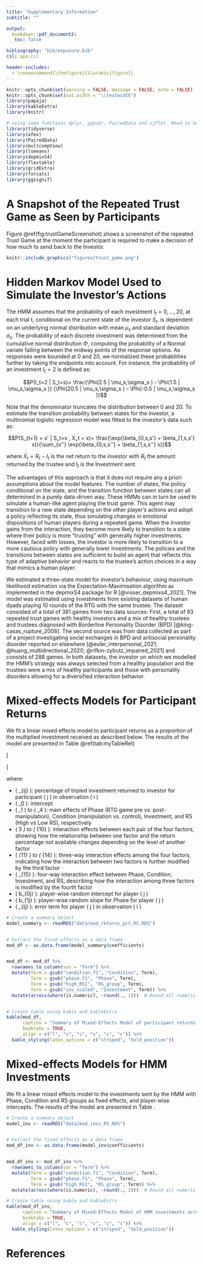 ```yaml
---
title: "Supplementary Information"
subtitle: ""

output:
  bookdown::pdf_document2:
   toc: false

bibliography: "bib/exposure.bib"
csl: apa.csl

header-includes:
  - \renewcommand{\thefigure}{S\arabic{figure}}
---
```


```r
knitr::opts_chunk$set(warning = FALSE, message = FALSE, echo = FALSE) 
knitr::opts_chunk$set(out.width = "\\textwidth")
library(papaja)
library(kableExtra)
library(knitr)

# using some functions dplyr, ggpubr, PairedData and sjPlot. Need to be loaded. 
library(tidyverse)
library(afex)
library(PairedData)
library(multcompView)
library(lsmeans)
library(depmixS4)
library(flextable)
library(gridExtra)
library(forcats)
library(ggsignif)
```

# A Snapshot of the Repeated Trust Game as Seen by Participants {-}

Figure \@ref(fig:trustGameScreenshot) shows a screenshot of the repeated Trust Game at the moment the participant is required to make a decision of how much to send back to the Investor.

```r

knitr::include_graphics("figures/trust_game.png")

```

# Hidden Markov Model Used to Simulate the Investor's Actions {-}

The HMM assumes that the probability of each investment $I_t=0,…,20$, at each trial t, conditional on the current state of the investor $S_t$, is dependent on an underlying normal distribution with mean $\mu_s$ and standard deviation $\sigma_s$. The probability of each discrete investment was determined from the cumulative normal distribution $\Phi$, computing the probability of a Normal variate falling between the midway points of the response options. As responses were bounded at 0 and 20, we normalized these probabilities further by taking the endpoints into account. For instance, the probability of an investment $I_t=2$ is defined as: 

$$P(I_t=2 | S_t=s)= \frac{\Phi(2.5 | \mu_s,\sigma_s ) - \Phi(1.5 | \mu_s,\sigma_s )} {\Phi(20.5 | \mu_s,\sigma_s ) - \Phi(-0.5 | \mu_s,\sigma_s )}$$

Note that the denominator truncates the distribution between 0 and 20. To estimate the transition probability between states for the investor, a multinomial logistic regression model was fitted to the investor's data such as: 

$$P(S_{t+1} = s' | S_t=s , X_t = x)= \frac{\exp(\beta_{0,s,s'} + \beta_{1,s,s'} x)}{\sum_{s''} \exp(\beta_{0,s,s''} + \beta_{1,s,s''} x)}$$ 

where $X_t=R_t-I_t$ is the net return to the investor with  $R_t$ the amount returned by the trustee and $I_t$ is the Investment sent.

The advantages of this approach is that it does not require any a priori assumptions about the model features. The number of states, the policy conditional on the state, and the transition function between states can all determined in a purely data-driven way. These HMMs can in turn be used to simulate a human-like agent playing the trust game. This agent may transition to a new state depending on the other player's actions and adopt a policy reflecting its state, thus simulating changes in emotional dispositions of human players during a repeated game. When the investor gains from the interaction, they become more likely to transition to a state where their policy is more "trusting" with generally higher investments. However, faced with losses, the investor is more likely to transition to a more cautious policy with generally lower investments. The policies and the transitions between states are sufficient to build an agent that reflects this type of adaptive behavior and reacts to the trustee's action choices in a way that mimics a human player.

We estimated a three-state model for investor's behaviour, using maximum likelihood estimation via the Expectation-Maximisation algorithm as implemented in the depmixS4 package for R [@visser_depmixs4_2021]. The model was estimated using investments from existing datasets of human dyads playing 10 rounds of the RTG with the same trustee. The dataset consisted of a total of 381 games from two data sources: First, a total of 93 repeated trust games with healthy investors and a mix of healthy trustees and trustees diagnosed with Borderline Personality Disorder (BPD) [@king-casas_rupture_2008]. The second source was from data collected as part of a project investigating social exchanges in BPD and antisocial personality disorder reported on elsewhere [@euler_interpersonal_2021; @huang_multidirectional_2020; @rifkin-zybutz_impaired_2021] and consists of 288 games. In both datasets, the investor on which we modelled the HMM's strategy was always selected from a healthy population and the trustees were a mix of healthy participants and those with personality disorders allowing for a diversified interaction behavior. 

 
# Mixed-effects Models for Participant Returns {-}

We fit a linear mixed effects model to participant returns as a proportion of the multiplied investment received as described below. The results of the model are presented in Table \@ref(tab:myTableRet)

\[
\begin{split}
\text{R}_{ij} = & \, \beta_0 + \beta_1 \text{ Phase}_i + \beta_2 \text{ Condition}_i + \beta_3 \text{ Investment}_i + \beta_4 \text{ RS}_i + \\
& \beta_5 (\text{Phase} \times \text{Condition})_i + \beta_6 (\text{Phase} \times \text{Investment})_i + \beta_7 (\text{Phase} \times \text{RS})_i + \\
& \beta_8 (\text{Condition} \times \text{Investment})_i + \beta_9 (\text{Condition} \times \text{RS})_i + \beta_{10} (\text{Investment} \times \text{RS})_i + \\
& \beta_{11} (\text{Phase} \times \text{Condition} \times \text{Investment})_i + \beta_{12} (\text{Phase} \times \text{Condition} \times \text{RS})_i + \\
& \beta_{13} (\text{Phase} \times \text{Investment} \times \text{RS})_i + \beta_{14} (\text{Condition} \times \text{Investment} \times \text{RS})_i + \\
& \beta_{15} (\text{Phase} \times \text{Condition} \times \text{Investment} \times \text{RS})_i + \\
& b_{0j} + b_{1j} \text{ (Phase)}_i+ \epsilon_{ij}
\end{split}
\]

where:

- \( \text{R}_{ij} \): percentage of tripled investment returned to investor for participant \( j \) in observation \( i \)
- \( \beta_0 \): intercept
- \( \beta_1 \) to \( \beta_4 \): main effects of Phase (RTG game pre vs. post-manipulation), Condition (manipulation vs. control), Investment, and RS (High vs Low RS), respectively
- \( \beta_5 \) to \( \beta_{10} \): interaction effects between each pair of the four factors, showing how the relationship between one factor and the return percentage not available changes depending on the level of another factor
- \( \beta_{11} \) to \( \beta_{14} \): three-way interaction effects among the four factors, indicating how the interaction between two factors is further modified by the third factor
- \( \beta_{15} \): four-way interaction effect between Phase, Condition, Investment, and RS, describing how the interaction among three factors is modified by the fourth factor
- \( b_{0j} \): player-wise random intercept for player \( j \)
- \( b_{1j} \): player-wise random slope for Phase for player \( j \)
- \( \epsilon_{ij} \): error term for player \( j \) in observation \( i \)


```r


# Create a summary object
model_summary <- readRDS("data/mod_returns_pct_RS.RDS")


# Extract the fixed effects as a data frame
mod_df <- as.data.frame(model_summary$coefficients)


mod_df <- mod_df %>%
  rownames_to_column(var = "Term") %>% 
  mutate(Term = gsub("condition.f1", "Condition", Term),
         Term = gsub("phase.f1", "Phase", Term),
         Term = gsub("high_RS1", "RS_group", Term),
         Term = gsub("inv_scaled", "Investment", Term)) %>%
  mutate(across(where(is.numeric), ~round(., 2)))  # Round all numeric columns to 2 decimal places



```


```r
# Create table using kable and kableExtra
kable(mod_df, 
      caption = "Summary of Mixed-Effects Model of participant returns across all rounds",
      booktabs = TRUE,
      align = c("l", "c", "c", "c", "c", "c")) %>%
  kable_styling(latex_options = c("striped", "hold_position"))
```


# Mixed-effects Models for HMM Investments  {-}

We fit a linear mixed effects model to the investments sent by the HMM with Phase, Condition and RS groups as fixed effects, and player-wise intercepts. The results of the model are presented in Table \ref{tab:myTableInv}.

```r
# Create a summary object
model_inv <- readRDS("data/mod_invs_RS.RDS")


# Extract the fixed effects as a data frame
mod_df_inv <- as.data.frame(model_inv$coefficients)


mod_df_inv <- mod_df_inv %>%
  rownames_to_column(var = "Term") %>% 
  mutate(Term = gsub("condition.f1", "Condition", Term),
         Term = gsub("phase.f1", "Phase", Term),
         Term = gsub("high_RS1", "RS_group", Term)) %>%
  mutate(across(where(is.numeric), ~round(., 2)))  # Round all numeric columns to 2 decimal places


```


```r
# Create table using kable and kableExtra
kable(mod_df_inv, 
      caption = "Summary of Mixed-Effects Model of HMM investments across all rounds",
      booktabs = TRUE,
      align = c("l", "c", "c", "c", "c", "c")) %>%
  kable_styling(latex_options = c("striped", "hold_position"))
```



\pagebreak


# References {-}